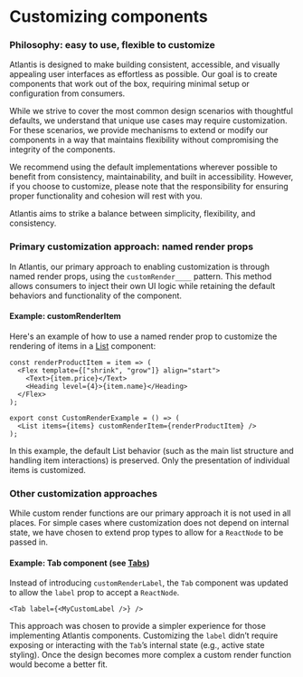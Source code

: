 
<Meta title="Guides/Customizing components" />

# Customizing components

### Philosophy: easy to use, flexible to customize

Atlantis is designed to make building consistent, accessible, and visually
appealing user interfaces as effortless as possible. Our goal is to create
components that work out of the box, requiring minimal setup or configuration
from consumers.

While we strive to cover the most common design scenarios with thoughtful
defaults, we understand that unique use cases may require customization. For
these scenarios, we provide mechanisms to extend or modify our components in a
way that maintains flexibility without compromising the integrity of the
components.

We recommend using the default implementations wherever possible to benefit from
consistency, maintainability, and built in accessibility. However, if you choose
to customize, please note that the responsibility for ensuring proper
functionality and cohesion will rest with you.

Atlantis aims to strike a balance between simplicity, flexibility, and
consistency.

### Primary customization approach: named render props

In Atlantis, our primary approach to enabling customization is through named
render props, using the `customRender____` pattern. This method allows consumers
to inject their own UI logic while retaining the default behaviors and
functionality of the component.

#### Example: customRenderItem

Here's an example of how to use a named render prop to customize the rendering
of items in a [List](..?path=/docs/components-lists-and-tables-list--docs)
component:

```tsx
const renderProductItem = item => (
  <Flex template={["shrink", "grow"]} align="start">
    <Text>{item.price}</Text>
    <Heading level={4}>{item.name}</Heading>
  </Flex>
);

export const CustomRenderExample = () => (
  <List items={items} customRenderItem={renderProductItem} />
);
```

In this example, the default List behavior (such as the main list structure and
handling item interactions) is preserved. Only the presentation of individual
items is customized.

### Other customization approaches

While custom render functions are our primary approach it is not used in all
places. For simple cases where customization does not depend on internal state,
we have chosen to extend prop types to allow for a `ReactNode` to be passed in.

#### Example: Tab component (see [Tabs](..?path=/docs/components-navigation-tabs--docs))

Instead of introducing `customRenderLabel`, the `Tab` component was updated to
allow the `label` prop to accept a `ReactNode`.

```tsx
<Tab label={<MyCustomLabel />} />
```

This approach was chosen to provide a simpler experience for those implementing
Atlantis components. Customizing the `label` didn’t require exposing or
interacting with the `Tab`’s internal state (e.g., active state styling). Once
the design becomes more complex a custom render function would become a better
fit.
